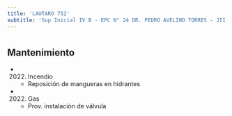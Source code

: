 ```yaml
---
title: 'LAUTARO 752'
subtitle: 'Sup Inicial IV B - EPC N° 24 DR. PEDRO AVELINO TORRES - JII N° 03/11° - ESC. DE MUSICA N° 07'
---
```


#


## Mantenimiento

*  (2022) Incendio 
    + Reposición de mangueras en hidrantes

*  (2022) Gas 
    + Prov.  instalación de válvula




